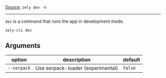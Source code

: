 [Source](https://github.com/zely-js/zely/blob/zely3/packages/zely-js-cli/commands/dev.ts), `zely dev -h`

---

`dev` is a command that runs the app in development mode.

```bash
zely-cli dev
```

## Arguments

| **option**  | **description**                   | **default** |
| ----------- | --------------------------------- | ----------- |
| `--serpack` | Use serpack-loader (experimental) | `false`     |
